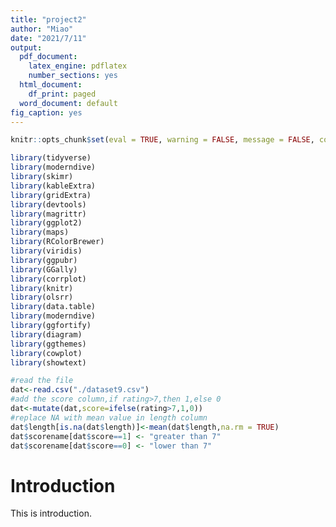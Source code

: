 ```yaml
---
title: "project2"
author: "Miao"
date: "2021/7/11"
output:
  pdf_document:
    latex_engine: pdflatex
    number_sections: yes
  html_document:
    df_print: paged
  word_document: default
fig_caption: yes
---
```



```r
knitr::opts_chunk$set(eval = TRUE, warning = FALSE, message = FALSE, comment = NA)
```

```r
library(tidyverse)
library(moderndive)
library(skimr)
library(kableExtra)
library(gridExtra)
library(devtools)
library(magrittr)
library(ggplot2)
library(maps)
library(RColorBrewer)
library(viridis)
library(ggpubr)
library(GGally)
library(corrplot)
library(knitr)
library(olsrr)
library(data.table)
library(moderndive)
library(ggfortify)
library(diagram)
library(ggthemes)
library(cowplot)
library(showtext)
```

```R
#read the file
dat<-read.csv("./dataset9.csv")
#add the score column,if rating>7,then 1,else 0
dat<-mutate(dat,score=ifelse(rating>7,1,0))
#replace NA with mean value in length column 
dat$length[is.na(dat$length)]<-mean(dat$length,na.rm = TRUE)
dat$scorename[dat$score==1] <- "greater than 7"
dat$scorename[dat$score==0] <- "lower than 7"
```

# Introduction {#sec:Intro}

This is introduction.

